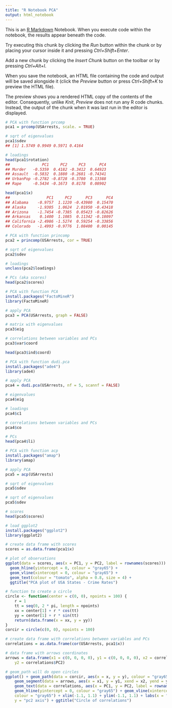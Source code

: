 ---
title: "R Notebook PCA"
output: html_notebook
---

This is an [R Markdown](http://rmarkdown.rstudio.com) Notebook. When you execute code within the notebook, the results appear beneath the code. 

Try executing this chunk by clicking the *Run* button within the chunk or by placing your cursor inside it and pressing *Ctrl+Shift+Enter*. 


Add a new chunk by clicking the *Insert Chunk* button on the toolbar or by pressing *Ctrl+Alt+I*.

When you save the notebook, an HTML file containing the code and output will be saved alongside it (click the *Preview* button or press *Ctrl+Shift+K* to preview the HTML file).

The preview shows you a rendered HTML copy of the contents of the editor. Consequently, unlike *Knit*, *Preview* does not run any R code chunks. Instead, the output of the chunk when it was last run in the editor is displayed.

```{r}
# PCA with function prcomp
pca1 = prcomp(USArrests, scale. = TRUE)

```

```{r}
# sqrt of eigenvalues
pca1$sdev
## [1] 1.5749 0.9949 0.5971 0.4164

```

```{r}
# loadings
head(pca1$rotation)
##              PC1     PC2     PC3      PC4
## Murder   -0.5359  0.4182 -0.3412  0.64923
## Assault  -0.5832  0.1880 -0.2681 -0.74341
## UrbanPop -0.2782 -0.8728 -0.3780  0.13388
## Rape     -0.5434 -0.1673  0.8178  0.08902

```

```{r}
head(pca1$x)
##                PC1     PC2      PC3      PC4
## Alabama    -0.9757  1.1220 -0.43980  0.15470
## Alaska     -1.9305  1.0624  2.01950 -0.43418
## Arizona    -1.7454 -0.7385  0.05423 -0.82626
## Arkansas    0.1400  1.1085  0.11342 -0.18097
## California -2.4986 -1.5274  0.59254 -0.33856
## Colorado   -1.4993 -0.9776  1.08400  0.00145

```

```{r}
# PCA with function princomp
pca2 = princomp(USArrests, cor = TRUE)

```

```{r}
# sqrt of eigenvalues
pca2$sdev

```

```{r}
# loadings
unclass(pca2$loadings)

```

```{r}
# PCs (aka scores)
head(pca2$scores)

```

```{r}
# PCA with function PCA
install.packages("FactoMineR")
library(FactoMineR)

```
```{r}
# apply PCA
pca3 = PCA(USArrests, graph = FALSE)

```

```{r}
# matrix with eigenvalues
pca3$eig

```

```{r}
# correlations between variables and PCs
pca3$var$coord

```

```{r}
head(pca3$ind$coord)
```

```{r}
# PCA with function dudi.pca
install.packages("ade4")
library(ade4)

```

```{r}
# apply PCA
pca4 = dudi.pca(USArrests, nf = 5, scannf = FALSE)

```

```{r}
# eigenvalues
pca4$eig

```

```{r}
# loadings
pca4$c1

```

```{r}
# correlations between variables and PCs
pca4$co

```

```{r}
# PCs
head(pca4$li)

```

```{r}
# PCA with function acp
install.packages("amap")
library(amap)

```

```{r}
# apply PCA
pca5 = acp(USArrests)

```

```{r}
# sqrt of eigenvalues
pca5$sdev

```

```{r}
# sqrt of eigenvalues
pca5$sdev

```

```{r}
# scores
head(pca5$scores)

```

```{r}
# load ggplot2
install.packages("ggplot2")
library(ggplot2)

```
```{r}
# create data frame with scores
scores = as.data.frame(pca1$x)

```

```{r}
# plot of observations
ggplot(data = scores, aes(x = PC1, y = PC2, label = rownames(scores))) +
  geom_hline(yintercept = 0, colour = "gray65") +
  geom_vline(xintercept = 0, colour = "gray65") +
  geom_text(colour = "tomato", alpha = 0.8, size = 4) +
  ggtitle("PCA plot of USA States - Crime Rates")

```

```{r}
# function to create a circle
circle <- function(center = c(0, 0), npoints = 100) {
    r = 1
    tt = seq(0, 2 * pi, length = npoints)
    xx = center[1] + r * cos(tt)
    yy = center[1] + r * sin(tt)
    return(data.frame(x = xx, y = yy))
}
corcir = circle(c(0, 0), npoints = 100)

```

```{r}
# create data frame with correlations between variables and PCs
correlations = as.data.frame(cor(USArrests, pca1$x))

```

```{r}
# data frame with arrows coordinates
arrows = data.frame(x1 = c(0, 0, 0, 0), y1 = c(0, 0, 0, 0), x2 = correlations$PC1, 
    y2 = correlations$PC2)

```

```{r}
# geom_path will do open circles
ggplot() + geom_path(data = corcir, aes(x = x, y = y), colour = "gray65") + 
    geom_segment(data = arrows, aes(x = x1, y = y1, xend = x2, yend = y2), colour = "gray65") + 
    geom_text(data = correlations, aes(x = PC1, y = PC2, label = rownames(correlations))) + 
    geom_hline(yintercept = 0, colour = "gray65") + geom_vline(xintercept = 0, 
    colour = "gray65") + xlim(-1.1, 1.1) + ylim(-1.1, 1.1) + labs(x = "pc1 aixs", 
    y = "pc2 axis") + ggtitle("Circle of correlations")

```


